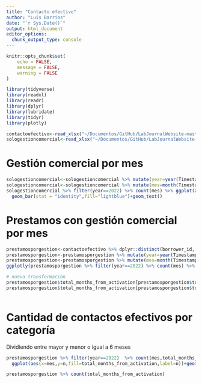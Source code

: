 ```yaml
---
title: "Contacto efectivo"
author: "Luis Barrios"
date: "`r Sys.Date()`"
output: html_document
editor_options: 
  chunk_output_type: console
---
```


```r
knitr::opts_chunk$set(
	echo = FALSE,
	message = FALSE,
	warning = FALSE
)
```

```r
library(tidyverse)
library(readxl)
library(readr)
library(dplyr)
library(lubridate)
library(tidyr)
library(plotly)


```

```r
contactoefectivo<-read_xlsx("~/Documentos/GitHub/LabJournalWebsite-master/docs/contactoefectivo.xlsx")
sologestioncomercial<-read_xlsx("~/Documentos/GitHub/LabJournalWebsite-master/docs/sologestioncomercial.xlsx")

```

# Gestión comercial por mes

```r
sologestioncomercial<-sologestioncomercial %>% mutate(year=year(Timestamp))
sologestioncomercial<-sologestioncomercial %>% mutate(mes=month(Timestamp))
sologestioncomercial %>% filter(year==2022) %>% count(mes) %>% ggplot(aes(x=mes,y=n,label=n))+
  geom_bar(stat = "identity",fill="lightblue")+geom_text()
```

# Prestamos con gestión comercial por mes

```r
prestamosporgestion<-contactoefectivo %>% dplyr::distinct(borrower_id,.keep_all = TRUE)
prestamosporgestion<-prestamosporgestion %>% mutate(year=year(Timestamp))
prestamosporgestion<-prestamosporgestion %>% mutate(mes=month(Timestamp))
ggplotly(prestamosporgestion %>% filter(year==2022) %>% count(mes) %>% ggplot(aes(x=mes,y=n,label=n))+geom_bar(stat = "identity",fill="lightblue")+geom_text())

# nueva transformación
prestamosporgestion$total_months_from_activation[prestamosporgestion$total_months_from_activation>6]<-"Mayor 6 meses"
prestamosporgestion$total_months_from_activation[prestamosporgestion$total_months_from_activation<7]<-"Menor o igual 6 meses"



```

# Cantidad de contactos efectivos por categoría

Dividiendo entre mayor y menor o igual a 6 meses

```r
prestamosporgestion %>% filter(year==2022)  %>% count(mes,total_months_from_activation) %>% 
  ggplot(aes(x=mes,y=n,fill=total_months_from_activation,label=n))+geom_bar(stat = "identity",position = "dodge")+geom_text(position = position_dodge(width = .75))
```

```r
prestamosporgestion %>% count(total_months_from_activation)
```
